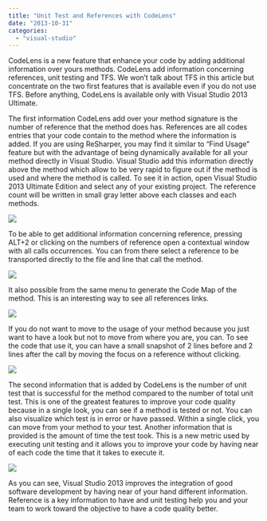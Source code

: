 ```yaml
---
title: "Unit Test and References with CodeLens"
date: "2013-10-31"
categories: 
  - "visual-studio"
---
```


CodeLens is a new feature that enhance your code by adding additional information over yours methods. CodeLens add information concerning references, unit testing and TFS. We won’t talk about TFS in this article but concentrate on the two first features that is available even if you do not use TFS. Before anything, CodeLens is available only with Visual Studio 2013 Ultimate.

The first information CodeLens add over your method signature is the number of reference that the method does has. References are all codes entries that your code contain to the method where the information is added. If you are using ReSharper, you may find it similar to “Find Usage” feature but with the advantage of being dynamically available for all your method directly in Visual Studio. Visual Studio add this information directly above the method which allow to be very rapid to figure out if the method is used and where the method is called. To see it in action, open Visual Studio 2013 Ultimate Edition and select any of your existing project. The reference count will be written in small gray letter above each classes and each methods. 

![](/images/blog/reference-400x191.png)

To be able to get additional information concerning reference, pressing ALT+2 or clicking on the numbers of reference open a contextual window with all calls occurrences. You can from there select a reference to be transported directly to the file and line that call the method. 

![](/images/blog/reference2-400x173.png)

It also possible from the same menu to generate the Code Map of the method. This is an interesting way to see all references links. 

![](/images/blog/reference3-400x162.png)

If you do not want to move to the usage of your method because you just want to have a look but not to move from where you are, you can. To see the code that use it, you can have a small snapshot of 2 lines before and 2 lines after the call by moving the focus on a reference without clicking. 

![](/images/blog/reference4-400x101.png)

The second information that is added by CodeLens is the number of unit test that is successful for the method compared to the number of total unit test. This is one of the greatest features to improve your code quality because in a single look, you can see if a method is tested or not. You can also visualize which test is in error or have passed. Within a single click, you can move from your method to your test. Another information that is provided is the amount of time the test took. This is a new metric used by executing unit testing and it allows you to improve your code by having near of each code the time that it takes to execute it.

![](/images/blog/reference5-400x179.png)

As you can see, Visual Studio 2013 improves the integration of good software development by having near of your hand different information. Reference is a key information to have and unit testing help you and your team to work toward the objective to have a code quality better.
